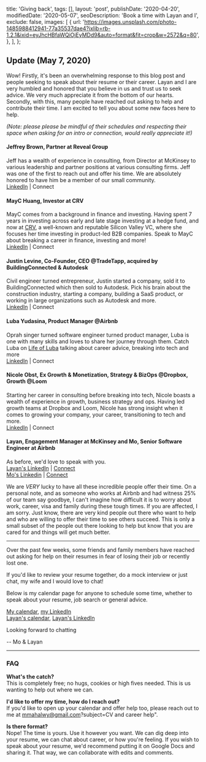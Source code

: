 
  title: 'Giving back',
  tags: [],
  layout: 'post',
  publishDate: '2020-04-20',
  modifiedDate: '2020-05-07',
  seoDescription: 'Book a time with Layan and I',
  exclude: false,
  images: [
    {
      url:
        'https://images.unsplash.com/photo-1485988412941-77a35537dae4?ixlib=rb-1.2.1&ixid=eyJhcHBfaWQiOjEyMDd9&auto=format&fit=crop&w=2572&q=80',
    },
  ],
};

<BlogMeta meta={meta} />

## Update (May 7, 2020)

Wow! Firstly, it's been an overwhelming response to this blog post and people seeking to speak about their resume or their career. Layan and I are very humbled and honored that you
believe in us and trust us to seek advice. We very much appreciate it from the bottom of our hearts. Secondly, with this, many people have reached out asking to help and contribute their
time. I am excited to tell you about some new faces here to help.

_(Note: please please be mindful of their schedules and respecting their space when asking for an intro or connection, would really appreciate it!)_

#### Jeffrey Brown, Partner at Reveal Group

Jeff has a wealth of experience in consulting, from Director at McKinsey to various leadership and partner positions at various consulting firms. Jeff was one of the first to reach out
and offer his time. We are absolutely honored to have him be a member of our small community.<br />
[LinkedIn](https://www.linkedin.com/in/jsbrown1979/) | <OutboundAnchor eventLabel="giving_back.connect.jeff" target="_blank" to="mailto:Jeff@kuringgai-ridge.com?subject=CV and career help">Connect</OutboundAnchor>

#### MayC Huang, Investor at CRV

MayC comes from a background in finance and investing. Having spent 7 years in investing across early and late stage investing at a hedge fund, and now at [CRV](https://www.crv.com/), a well-known and reputable Silicon Valley VC, where she focuses her time investing in product-led B2B companies.
Speak to MayC about breaking a career in finance, investing and more!<br />
[LinkedIn](https://www.linkedin.com/in/maychuang/) | <OutboundAnchor eventLabel="giving_back.connect.mayc" target="_blank" to="mailto:huang.mayc@gmail.com?subject=CV and career help">Connect</OutboundAnchor>

#### Justin Levine, Co-Founder, CEO @TradeTapp, acquired by BuildingConnected & Autodesk

Civil engineer turned entrepreneur, Justin started a company, sold it to BuildingConnected which then sold to Autodesk. Pick his brain about the construction industry, starting a company, building a SaaS product,
or working in large organizations such as Autodesk and more.<br />
[LinkedIn](https://www.linkedin.com/in/justindlevine29/) | <OutboundAnchor eventLabel="giving_back.connect.justin" target="_blank" to="mailto:justin@jdlevine.com?subject=CV and career help">Connect</OutboundAnchor>

#### Luba Yudasina, Product Manager @Airbnb

Oprah singer turned software engineer turned product manager, Luba is one with many skills and loves to share her journey through them. Catch Luba on [Life of Luba](https://www.youtube.com/channel/UCgzKCeDYLRzPhQ64R6AKyBQ) talking
about career advice, breaking into tech and more<br />
[LinkedIn](https://www.linkedin.com/in/yudasinal/) | <OutboundAnchor eventLabel="giving_back.connect.luba" target="_blank" to="mailto:luba@lifeofluba.com?subject=CV and career help">Connect</OutboundAnchor>

#### Nicole Obst, Ex Growth & Monetization, Strategy & BizOps @Dropbox, Growth @Loom

Starting her career in consulting before breaking into tech, Nicole boasts a wealth of experience in growth, business strategy and ops. Having led growth teams at Dropbox and Loom, Nicole has strong insight when it comes
to growing your company, your career, transitioning to tech and more.<br />
[LinkedIn](https://www.linkedin.com/in/nicole-obst/) | <OutboundAnchor eventLabel="giving_back.connect.nicole" target="_blank" to="http://calendly.com/nicole-obst">Connect</OutboundAnchor>

#### Layan, Engagement Manager at McKinsey and Mo, Senior Software Engineer at Airbnb

As before, we'd love to speak with you. <br />
[Layan's LinkedIn](https://www.linkedin.com/in/layan-kutob-1a05a521/) | [Connect](https://X.ai/calendar/layankutob-801) <br />
[Mo's Linkedin](http://linkedin.com/in/mmahalwy) | [Connect](https://x.ai/calendar/mmahalwy/resume)

We are _VERY_ lucky to have all these incredible people offer their time. On a personal note, and as someone who works at Airbnb and had witness 25% of our team say goodbye, I can't imagine how difficult it is to worry about work,
career, visa and family during these tough times. If you are affected, I am sorry. Just know, there are very kind people out there who want to help and who are willing to offer their time to see others succeed. This is only a small subset
of the people out there looking to help but know that you are cared for and things will get much better.

<Spacing my={32}>
  <hr />
</Spacing>

Over the past few weeks, some friends and family members have reached out asking for help on their resumes in fear of losing their job or recently lost one.

If you'd like to review your resume together, do a mock interview or just chat, my wife and I would love to chat!

Below is my calendar page for anyone to schedule some time, whether to speak about your resume, job search or general advice.

[My calendar](https://x.ai/calendar/mmahalwy/resume), [my LinkedIn](http://linkedin.com/in/mmahalwy) <br />
[Layan's calendar](https://X.ai/calendar/layankutob-801), [Layan's LinkedIn](https://www.linkedin.com/in/layan-kutob-1a05a521/)

Looking forward to chatting

-- Mo & Layan

<Spacing my={32}>
  <hr />
</Spacing>

### FAQ

**What's the catch?**<br />
This is completely free; no hugs, cookies or high fives needed. This is us wanting to help out where we can.

**I'd like to offer my time, how do I reach out?**<br />
If you'd like to open up your calendar and offer help too, please reach out to me at [mmahalwy@gmail.com]("mailto:mmahalwy@gmail.com)?subject=CV and career help".

**Is there format?**<br />
Nope! The time is yours. Use it however you want. We can dig deep into your resume, we can chat about career, or how you're feeling.
If you wish to speak about your resume, we'd recommend putting it on Google Docs and sharing it. That way, we can collaborate with
edits and comments.
